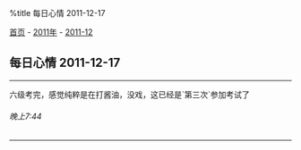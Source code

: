 %title 每日心情 2011-12-17

[[../../../index|首页]] - [[../index|2011年]] - [[index|2011-12]]
==每日心情 2011-12-17==
----
六级考完，感觉纯粹是在打酱油，没戏，这已经是`第三次`参加考试了
======晚上7:44======
----
